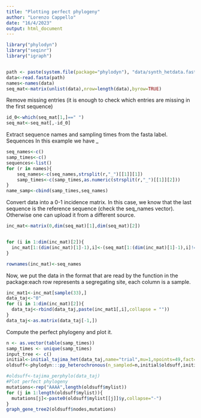 ```yaml
---
title: "Plotting perfect phylogeny"
author: "Lorenzo Cappello"
date: "16/4/2023"
output: html_document
---
```




```r
library("phylodyn")
library("seqinr")
library("igraph")


path <- paste(system.file(package="phylodyn"), "data/synth_hetdata.fasta", sep="/")
data<-read.fasta(path)
names<-names(data)
seq_mat<-matrix(unlist(data),nrow=length(data),byrow=TRUE)
```

Remove missing entries (it is enough to check which entries are missing in the first sequence)
```r
id_0<-which(seq_mat[1,]==" ")
seq_mat<-seq_mat[,-id_0]
```


Extract sequence names and sampling times from the fasta label. Sequences 
In this example we have <sequence name>_<sampling time>
```r
seq_names<-c()
samp_times<-c()
sequences<-list()
for (r in names){
    seq_names<-c(seq_names,strsplit(r,"_")[[1]][1])
    samp_times<-c(samp_times,as.numeric(strsplit(r,"_")[[1]][2]))
}
name_samp<-cbind(samp_times,seq_names)
```



Convert data into a 0-1 incidence matrix. In this case, we know that the last sequence is the reference sequence (check the seq_names vector). Otherwise one can upload it from a different source.
```r
inc_mat<-matrix(0,dim(seq_mat)[1],dim(seq_mat)[2])


for (i in 1:dim(inc_mat)[2]){
  inc_mat[1:(dim(inc_mat)[1]-1),i]<-(seq_mat[1:(dim(inc_mat)[1]-1),i]!=seq_mat[dim(inc_mat)[1],i])*1
}

rownames(inc_mat)<-seq_names
```


Now, we put the data in the format that are read by the function in the package:each row represents a segregating site, each column is a sample. 

```r
inc_mat1<-inc_mat[sample(33),]
data_taj<-"0"
for (i in 1:dim(inc_mat)[2]){
  data_taj<-rbind(data_taj,paste(inc_mat1[,i],collapse = ""))
}
data_taj<-as.matrix(data_taj[-1,])
```

Compute the perfect phylogeny and plot it.

```r
n <- as.vector(table(samp_times))
samp_times <- unique(samp_times)
input_tree <- c()
initial<-initial_tajima_het(data_taj,name="trial",mu=1,npoints=49,fact=1,alpha=0.2,samp_times,n,input_tree,name_samp)
oldsuff<-phylodyn:::pp_heterochronous(n_sampled=n,initial$oldsuff,initial$times$addtimes)

#oldsuff<-tajima_perphylo(data_taj)
#Plot perfect phylogeny
mutations<-rep("AAAA",length(oldsuff$mylist))
for (j in 1:length(oldsuff$mylist)){
  mutations[j]<-paste0(oldsuff$mylist[[j]]$y,collapse="-")
}
graph_gene_tree2(oldsuff$nodes,mutations)
```

